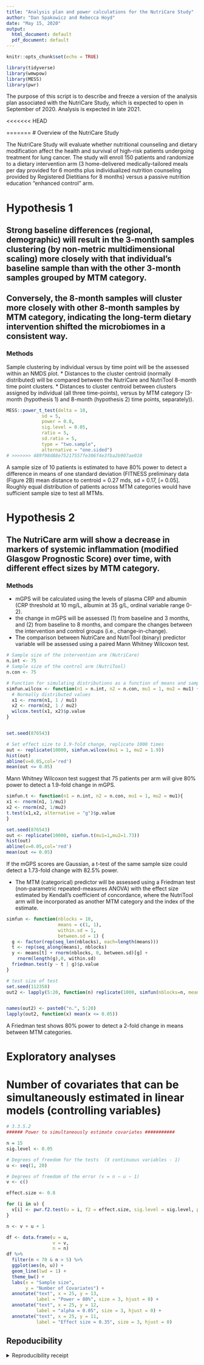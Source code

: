 ```yaml
---
title: "Analysis plan and power calculations for the NutriCare Study"
author: "Dan Spakowicz and Rebecca Hoyd"
date: "May 15, 2020"
output:
  html_document: default
  pdf_document: default
---
```


```r
knitr::opts_chunk$set(echo = TRUE)

library(tidyverse)
library(wmwpow)
library(MESS)
library(pwr)
```

The purpose of this script is to describe and freeze a version of the analysis plan associated with the NutriCare Study, which is expected to open in September of 2020. Analysis is expected in late 2021. 

<<<<<<< HEAD

=======
# Overview of the NutriCare Study

The NutriCare Study will evaluate whether nutritional counseling and dietary modification affect the health and survival of high-risk patients undergoing treatment for lung cancer. The study will enroll 150 patients and randomize to a dietary intervention arm (3 home-delivered medically-tailored meals per day provided for 6 months plus individualized nutrition counseling provided by Registered Dietitians for 8 months) versus a passive nutrition education "enhanced control" arm.

# Hypothesis 1
## Strong baseline differences (regional, demographic) will result in the 3-month samples clustering (by non-metric multidimensional scaling) more closely with that individual’s baseline sample than with the other 3-month samples grouped by MTM category. 
## Conversely, the 8-month samples will cluster more closely with other 8-month samples by MTM category, indicating the long-term dietary intervention shifted the microbiomes in a consistent way.

### Methods

Sample clustering by individual versus by time point will be the assessed within an NMDS plot. 
* Distances to the cluster centroid (normally distributed) will be compared between the NutriCare and NutriTool 8-month time point clusters. 
* Distances to cluster centroid between clusters assigned by individual (all three time-points), versus by MTM category (3-month (hypothesis 1) and 8-month (hypothesis 2) time points, separately)).

```r
MESS::power_t_test(delta = 10,
             sd = 5, 
             power = 0.8, 
             sig.level = 0.05,
             ratio = 5,
             sd.ratio = 5,
             type = "two.sample",
             alternative = "one.sided")
# >>>>>>> 489f98d88e75217557fe306f4e3fba2b907ae010
```

A sample size of 10 patients is estimated to have 80% power to detect a difference in means of one standard deviation (FITNESS preliminary data (Figure 2B) mean distance to centroid = 0.27 mds, sd = 0.17, \[\alpha = 0.05\]. Roughly equal distribution of patients across MTM categories would have sufficient sample size to test all MTMs.


# Hypothesis 2
## The NutriCare arm will show a decrease in markers of systemic inflammation (modified Glasgow Prognostic Score) over time, with different effect sizes by MTM category. 

### Methods
* mGPS will be calculated using the levels of plasma CRP and albumin (CRP threshold at 10 mg/L, albumin at 35 g/L, ordinal variable range 0-2). 
* the change in mGPS will be assessed (1) from baseline and 3 months, and (2) from baseline to 8 months, and compare the changes between the intervention and control groups (i.e., change-in-change).
* The comparison between NutriCare and NutriTool (binary) predictor variable will be assessed using a paired Mann Whitney Wilcoxon test. 

```r
# Sample size of the intervention arm (NutriCare)
n.int <- 75
# Sample size of the control arm (NutriTool)
n.con <- 75

# Function for simulating distributions as a function of means and sample sizes
simfun.wilcox <- function(n1 = n.int, n2 = n.con, mu1 = 1, mu2 = mu1) {
  # Normally distributed values
  x1 <- rnorm(n1, 1 / mu1)
  x2 <- rnorm(n2, 1 / mu2)
  wilcox.test(x1, x2)$p.value
}


set.seed(876543)

# Set effect size to 1.9-fold change, replicate 1000 times 
out <- replicate(10000, simfun.wilcox(mu1 = 1, mu2 = 1.9))
hist(out)
abline(v=0.05,col='red')
mean(out <= 0.05)
```

Mann Whitney Wilcoxon test suggest that 75 patients per arm will give 80% power to detect a 1.9-fold change in mGPS. 


```r
simfun.t <- function(n1 = n.int, n2 = n.con, mu1 = 1, mu2 = mu1){
x1 <- rnorm(n1, 1/mu1)
x2 <- rnorm(n2, 1/mu2)
t.test(x1,x2, alternative = "g")$p.value
}

set.seed(876543)
out <- replicate(10000, simfun.t(mu1=1,mu2=1.73))
hist(out)
abline(v=0.05,col='red')
mean(out <= 0.05)
```

If the mGPS scores are Gaussian, a t-test of the same sample size could detect a 1.73-fold change with 82.5% power. 


* The MTM (categorical) predictor will be assessed using a Friedman test (non-parametric repeated-measures ANOVA) with the effect size estimated by Kendall’s coefficient of concordance, where the NutriTool arm will be incorporated as another MTM category and the index of the estimate. 

```r

simfun <- function(nblocks = 10, 
                   means = c(1, 1), 
                   within.sd = 1, 
                   between.sd = 1) {
  g <- factor(rep(seq_len(nblocks), each=length(means)))
  t <- rep(seq_along(means), nblocks)
  y <- means[t] + rnorm(nblocks, 0, between.sd)[g] + 
    rnorm(length(g),0, within.sd)
  friedman.test(y ~ t | g)$p.value
}

# test size of test
set.seed(112358)
out2 <- lapply(5:20, function(n) replicate(1000, simfun(nblocks=n, means=c(1,2,3))))


names(out2) <- paste0("n.", 5:20)
lapply(out2, function(x) mean(x <= 0.05))
```

A Friedman test shows 80% power to detect a 2-fold change in means between MTM categories. 


# Exploratory analyses

# Number of covariates that can be simultaneously estimated in linear models (controlling variables)
```r
# 3.3.5.2
###### Power to simultaneously estimate covariates ###########

n = 15
sig.level <- 0.05

# Degrees of freedom for the tests  (X continuous variables - 1)
u <- seq(1, 20)

# Degrees of freedom of the error (v = n − u − 1)
v <- c()

effect.size <- 0.8

for (i in u) {
  v[i] <- pwr.f2.test(u = i, f2 = effect.size, sig.level = sig.level, power = 0.8)$v
}

n <- v + u + 1

df <- data.frame(u = u,
                 v = v,
                 n = n)
df %>%
  filter(n < 70 & n > 5) %>%
  ggplot(aes(n, u)) +
  geom_line(lwd = 1) +
  theme_bw() +
  labs(x = "Sample size",
       y = "Number of Covariates") +
  annotate("text", x = 25, y = 13, 
           label = "Power = 80%", size = 3, hjust = 0) +
  annotate("text", x = 25, y = 12,
           label = "alpha = 0.05", size = 3, hjust = 0) +
  annotate("text", x = 25, y = 11, 
           label = "Effect size = 0.35", size = 3, hjust = 0)
```



## Repoducibility

<details><summary>Reproducibility receipt</summary>

```r
# Date and time
Sys.time()

# Repository
git2r::repository()

# Session info
sessionInfo()
```

</details>
